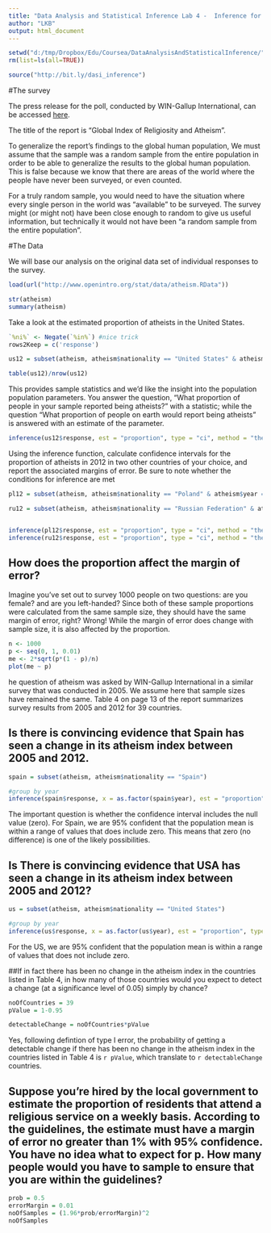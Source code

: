 ```yaml
---
title: "Data Analysis and Statistical Inference Lab 4 -  Inference for numerical data"
author: "LKB"
output: html_document
---
```


```r
setwd("d:/tmp/Dropbox/Edu/Coursea/DataAnalysisAndStatisticalInference/")
rm(list=ls(all=TRUE))
```

```r
source("http://bit.ly/dasi_inference")
```


#The survey

The press release for the poll, conducted by WIN-Gallup International, can be accessed [here](http://www.wingia.com/web/files/richeditor/filemanager/Global_INDEX_of_Religiosity_and_Atheism_PR__6.pdf).

The title of the report is "Global Index of Religiosity and Atheism".

To generalize the report's findings to the global human population, We must assume that the sample was a random sample from the entire population in order to be able to generalize the results to the global human population. This is false because we know that there are areas of the world where the people have never been surveyed, or even counted.

For a truly random sample, you would need to have the situation where every single person in the world was "available" to be surveyed. The survey might (or might not) have been close enough to random to give us useful information, but technically it would not have been "a random sample from the entire population".


#The Data

We will base our analysis on the original data set of individual responses to the survey.

```r
load(url("http://www.openintro.org/stat/data/atheism.RData"))

str(atheism)
summary(atheism)


```

Take a look at the estimated proportion of atheists in the United States. 

```r
`%ni%` <- Negate(`%in%`) #nice trick
rows2Keep = c('response')

us12 = subset(atheism, atheism$nationality == "United States" & atheism$year == "2012", select = names(atheism) %in% rows2Keep)

table(us12)/nrow(us12)

```

This provides sample statistics and we'd like the insight into the population population parameters. You answer the question, "What proportion of people in your sample reported being atheists?" with a statistic; while the question "What proportion of people on earth would report being atheists" is answered with an estimate of the parameter.


```r
inference(us12$response, est = "proportion", type = "ci", method = "theoretical", success = "atheist")
```


Using the inference function, calculate confidence intervals for the proportion of atheists in 2012 in two other countries of your choice, and report the associated margins of error. Be sure to note whether the conditions for inference are met

```r

pl12 = subset(atheism, atheism$nationality == "Poland" & atheism$year == "2012", select = names(atheism) %in% rows2Keep)

ru12 = subset(atheism, atheism$nationality == "Russian Federation" & atheism$year == "2012", select = names(atheism) %in% rows2Keep)


inference(pl12$response, est = "proportion", type = "ci", method = "theoretical", success = "atheist")
inference(ru12$response, est = "proportion", type = "ci", method = "theoretical", success = "atheist")


```


## How does the proportion affect the margin of error?


Imagine you've set out to survey 1000 people on two questions: are you female? and are you left-handed? Since both of these sample proportions were calculated from the same sample size, they should have the same margin of error, right? Wrong! While the margin of error does change with sample size, it is also affected by the proportion.


```r
n <- 1000
p <- seq(0, 1, 0.01)
me <- 2*sqrt(p*(1 - p)/n)
plot(me ~ p)
```


he question of atheism was asked by WIN-Gallup International in a similar survey that was conducted in 2005. We assume here that sample sizes have remained the same. Table 4 on page 13 of the report summarizes survey results from 2005 and 2012 for 39 countries.


## Is there is convincing evidence that Spain has seen a change in its atheism index between 2005 and 2012. 

```r
spain = subset(atheism, atheism$nationality == "Spain")

#group by year
inference(spain$response, x = as.factor(spain$year), est = "proportion", type = "ht", method = "theoretical", success = "atheist",conflevel = 0.95, alternative= "twosided")

```

The important question is whether the confidence interval includes the null value (zero). For Spain, we are 95% confident that the population mean is within a range of values that does include zero.  This means that zero (no difference) is one of the likely possibilities.




## Is There is convincing evidence that USA has seen a change in its atheism index between 2005 and 2012?
```r
us = subset(atheism, atheism$nationality == "United States")

#group by year
inference(us$response, x = as.factor(us$year), est = "proportion", type = "ht", method = "theoretical", success = "atheist",conflevel = 0.95, alternative= "twosided")

```
For the US, we are 95% confident that the population mean is within a range of values that does not include zero.

##If in fact there has been no change in the atheism index in the countries listed in Table 4, in how many of those countries would you expect to detect a change (at a significance level of 0.05) simply by chance?

```r
noOfCountries = 39
pValue = 1-0.95

detectableChange = noOfCountries*pValue
```

Yes, following defintion of type I error, the probability of getting a detectable change if there has been no change in the atheism index in the countries listed in Table 4 is `r pValue`, which translate to `r detectableChange` countries.

## Suppose you're hired by the local government to estimate the proportion of residents that attend a religious service on a weekly basis. According to the guidelines, the estimate must have a margin of error no greater than 1% with 95% confidence. You have no idea what to expect for p. How many people would you have to sample to ensure that you are within the guidelines? 


```r
prob = 0.5
errorMargin = 0.01
noOfSamples = (1.96*prob/errorMargin)^2
noOfSamples
```

